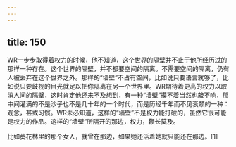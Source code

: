 ```yaml
---
---
---
```

title: 150
---



WR一步步取得着权力的时候，他不知道，这个世界的隔壁并不止于他所经历过的那样一种存在。这个世界的隔壁，并不都要空间的隔离。不需要空间的隔离，仍有人被丢弃在这个世界之外。那样的“墙壁”不占有空间，比如说只要语言就够了，比如说只要歧视的目光就足以把你隔离在另一个世界里。WR期待着更高的权力以取消人间的隔壁，这时肯定他还来不及想到，有一种“墙壁”摸不着当然也敲不响，那中间灌满的不是沙子也不是几十年的一个时代，而是历经千年而不见衰颓的一种：观念，甚或习惯。WR未必知道，这样的“墙壁”不是权力能打破的，虽然它很可能是权力的作品。这样的“墙壁”所隔开的那边，权力，鞭长莫及。

比如葵花林里的那个女人，就曾在那边，如果她还活着她就只能还在那边。[1]